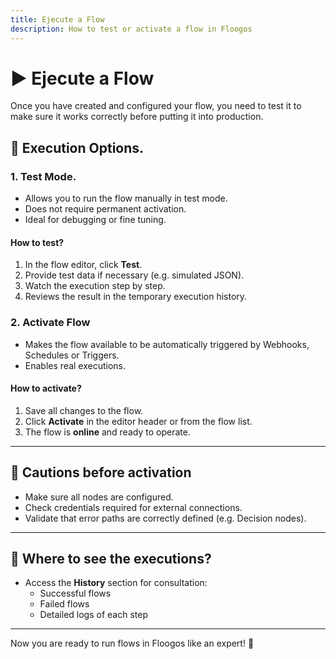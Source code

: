```yaml
---
title: Ejecute a Flow
description: How to test or activate a flow in Floogos
---
```


# ▶️ Ejecute a Flow

Once you have created and configured your flow, you need to test it to make sure it works correctly before putting it into production.

## 🔧 Execution Options.

### 1. Test Mode.
- Allows you to run the flow manually in test mode.
- Does not require permanent activation.
- Ideal for debugging or fine tuning.

#### How to test?
1. In the flow editor, click **Test**.
2. Provide test data if necessary (e.g. simulated JSON).
3. Watch the execution step by step.
4. Reviews the result in the temporary execution history.

### 2. Activate Flow
- Makes the flow available to be automatically triggered by Webhooks, Schedules or Triggers.
- Enables real executions.

#### How to activate?
1. Save all changes to the flow.
2. Click **Activate** in the editor header or from the flow list.
3. The flow is **online** and ready to operate.

---

## 🛑 Cautions before activation
- Make sure all nodes are configured.
- Check credentials required for external connections.
- Validate that error paths are correctly defined (e.g. Decision nodes).

---

## 📜 Where to see the executions?

- Access the **History** section for consultation:
  - Successful flows
  - Failed flows
  - Detailed logs of each step

---

Now you are ready to run flows in Floogos like an expert! 🚀